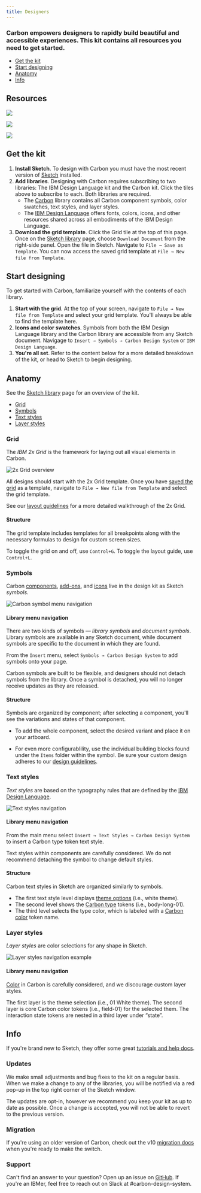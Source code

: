 ```yaml
---
title: Designers
---
```


### Carbon empowers designers to rapidly build beautiful and accessible experiences. This kit contains all resources you need to get started.

<AnchorLinks>

- [Get the kit](#get-the-kit)
- [Start designing](#start-designing)
- [Anatomy](#anatomy)
- [Info](#info)

</AnchorLinks>

## Resources

<Row className="tile--group">
<Column offsetLg="4" colMd="4" colLg="4" noGutterSm>
    <ClickableTile
      title="Subscribe to the Carbon library"
      href="sketch://add-library/cloud/JaVzz"
      type="resource">

![](/images/sketch-icon.png)

  </ClickableTile>
</Column>
<Column colLg="4" noGutterSm>
    <ClickableTile
      title="Subscribe to the IBM Design Language library"
      href="sketch://add-library/cloud/75VZZ"
      type="resource">

![](/images/sketch-icon.png)

  </ClickableTile>
  </Column>
<Column offsetLg="4" colLg="4" noGutterSm>
  <ClickableTile
    title="Download the IBM 2x Grid template"
    href="https://sketch.cloud/s/ngV7z"
    type="resource">

![](/images/sketch-icon.png)

  </ClickableTile>
</Column>
</Row>

## Get the kit

1. **Install Sketch**. To design with Carbon you must have the most recent version of [Sketch](https://www.sketchapp.com/) installed.
2. **Add libraries**. Designing with Carbon requires subscribing to two libraries: The IBM Design Language kit and the Carbon kit. Click the tiles above to subscribe to each. Both libraries are required.
    - The [Carbon](sketch://add-library/cloud/JaVzz) library contains all Carbon component symbols, color swatches, text styles, and layer styles.
    - The [IBM Design Language](sketch://add-library/cloud/75VZZ) offers fonts, colors, icons, and other resources shared across all embodiments of the IBM Design Language.
3. **Download the grid template**. Click the Grid tile at the top of this page. Once on the [Sketch library](https://sketch.cloud/s/ngV7z) page, choose `Download Document` from the right-side panel. Open the file in Sketch. Navigate to `File → Save as Template`. You can now access the saved grid template at `File → New file from Template`.

## Start designing

To get started with Carbon, familiarize yourself with the contents of each library.

1. **Start with the grid**. At the top of your screen, navigate to `File → New file from Template` and select your grid template. You'll always be able to find the template here.
2. **Icons and color swatches**. Symbols from both the IBM Design Language library and the Carbon library are accessible from any Sketch document. Navigage to `Insert → Symbols → Carbon Design System` or `IBM Design Language`.
3. **You're all set**. Refer to the content below for a more detailed breakdown of the kit, or head to Sketch to begin designing.

## Anatomy

See the [Sketch library](https://sketch.cloud/s/JaVzz/) page for an overview of the kit.

<AnchorLinks small>

- [Grid](#grid)
- [Symbols](#symbols)
- [Text styles](#text-styles)
- [Layer styles](#layer-styles)

</AnchorLinks>

### Grid

The _IBM 2x Grid_ is the framework for laying out all visual elements in Carbon.

<ImageComponent cols="12" caption="2x Grid overview">

![2x Grid overview](/images/grid-2.gif)

</ImageComponent>

All designs should start with the 2x Grid template. Once you have [saved the grid](#get-the-kit) as a template, navigate to `File → New file from Template` and select the grid template.

See our [layout guidelines](/guidelines/layout) for a more detailed walkthrough of the 2x Grid.

#### Structure

The grid template includes templates for all breakpoints along with the necessary formulas to design for custom screen sizes.

To toggle the grid on and off, use `Control+G`. To toggle the layout guide, use `Control+L`.

### Symbols

Carbon [components](/components/overview), [add-ons](/contributing/add-ons), and [icons](/guidelines/iconography/library) live in the design kit as Sketch _symbols_.

<ImageComponent cols="12">

![Carbon symbol menu navigation](/images/carbon-kit.png)

</ImageComponent>


#### Library menu navigation

There are two kinds of symbols — _library symbols_ and _document symbols_. Library symbols are available in any Sketch document, while document symbols are specific to the document in which they are found.

From the `Insert` menu, select `Symbols → Carbon Design System` to add symbols onto your page.

Carbon symbols are built to be flexible, and designers should not detach symbols from the library. Once a symbol is detached, you will no longer receive updates as they are released.

#### Structure

Symbols are organized by component; after selecting a component, you'll see the variations and states of that component.

- To add the whole component, select the desired variant and place it on your artboard.

- For even more configurablility, use the individual building blocks found under the `Items` folder within the symbol. Be sure your custom design adheres to our [design guidelines](/guidelines/accessibility/overview).

### Text styles

_Text styles_ are based on the typography rules that are defined by the [IBM Design Language](/guidelines/typography/overview).

<ImageComponent cols="12">

![Text styles navigation](images/text-styles-1.png)

</ImageComponent>

#### Library menu navigation

From the main menu select `Insert → Text Styles → Carbon Design System` to insert a Carbon type token text style.

Text styles within components are carefully considered. We do not recommend detaching the symbol to change default styles.

#### Structure

Carbon text styles in Sketch are organized similarly to symbols.

- The first text style level displays [theme options](/guidelines/themes) (i.e., white theme).
- The second level shows the [Carbon type](/guidelines/typography) tokens (i.e., body-long-01).
- The third level selects the type color, which is labeled with a [Carbon color](/guidelines/color) token name.

### Layer styles

_Layer styles_ are color selections for any shape in Sketch.

<ImageComponent cols="8" caption="Use predetermined overrides when possible">

![Layer styles navigation example](/images/layer-style-1.png)

</ImageComponent>


#### Library menu navigation

[Color](/guidelines/color/overview) in Carbon is carefully considered, and we discourage custom layer styles.


The first layer is the theme selection (i.e., 01 White theme). The second layer is core Carbon color tokens (i.e., field-01) for the selected them. The interaction state tokens are nested in a third layer under “state”.

## Info

If you're brand new to Sketch, they offer some great [tutorials and help docs](https://www.sketchapp.com/docs/).

### Updates

We make small adjustments and bug fixes to the kit on a regular basis. When we make a change to any of the libraries, you will be notified via a red pop-up in the top right corner of the Sketch window.

The updates are opt-in, however we recommend you keep your kit as up to date as possible. Once a change is accepted, you will not be able to revert to the previous version.

### Migration

If you're using an older version of Carbon, check out the v10 [migration docs](/updates/v10-migration/designers) when you're ready to make the switch.

### Support

Can't find an answer to your question? Open up an issue on [GitHub](https://github.com/IBM/carbon-components/issues/new/choose). If you're an IBMer, feel free to reach out on Slack at #carbon-design-system.
